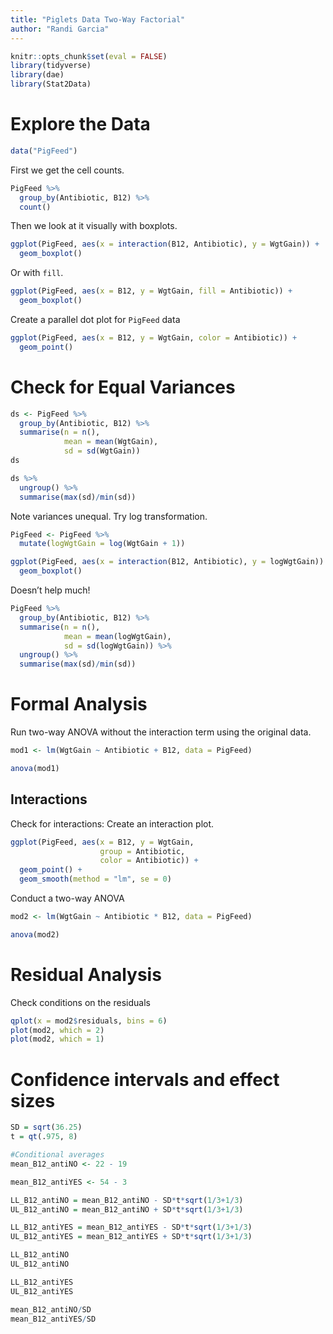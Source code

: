 ```yaml
---
title: "Piglets Data Two-Way Factorial"
author: "Randi Garcia"
---
```


```r
knitr::opts_chunk$set(eval = FALSE)
library(tidyverse)
library(dae)
library(Stat2Data)
```

# Explore the Data

```r
data("PigFeed")
```

First we get the cell counts.

```r
PigFeed %>%
  group_by(Antibiotic, B12) %>%
  count()
```

Then we look at it visually with boxplots.

```r
ggplot(PigFeed, aes(x = interaction(B12, Antibiotic), y = WgtGain)) + 
  geom_boxplot()
```

Or with `fill`.

```r
ggplot(PigFeed, aes(x = B12, y = WgtGain, fill = Antibiotic)) +
  geom_boxplot()
```

Create a parallel dot plot for `PigFeed` data

```r
ggplot(PigFeed, aes(x = B12, y = WgtGain, color = Antibiotic)) +
  geom_point()
```

# Check for Equal Variances

```r
ds <- PigFeed %>%
  group_by(Antibiotic, B12) %>%
  summarise(n = n(),
            mean = mean(WgtGain),
            sd = sd(WgtGain))
ds

ds %>% 
  ungroup() %>%
  summarise(max(sd)/min(sd))
```

Note variances unequal. Try log transformation.

```r
PigFeed <- PigFeed %>%
  mutate(logWgtGain = log(WgtGain + 1)) 

ggplot(PigFeed, aes(x = interaction(B12, Antibiotic), y = logWgtGain)) + 
  geom_boxplot()
```

Doesn't help much!

```r
PigFeed %>%
  group_by(Antibiotic, B12) %>%
  summarise(n = n(),
            mean = mean(logWgtGain),
            sd = sd(logWgtGain)) %>% 
  ungroup() %>%
  summarise(max(sd)/min(sd))
```

# Formal Analysis

Run two-way ANOVA without the interaction term using the original data.

```r
mod1 <- lm(WgtGain ~ Antibiotic + B12, data = PigFeed)

anova(mod1)
```

## Interactions

Check for interactions: Create an interaction plot.

```r
ggplot(PigFeed, aes(x = B12, y = WgtGain, 
                    group = Antibiotic, 
                    color = Antibiotic)) +
  geom_point() +
  geom_smooth(method = "lm", se = 0)
```

Conduct a two-way ANOVA

```r
mod2 <- lm(WgtGain ~ Antibiotic * B12, data = PigFeed)

anova(mod2)
```

# Residual Analysis

Check conditions on the residuals

```r
qplot(x = mod2$residuals, bins = 6)
plot(mod2, which = 2)
plot(mod2, which = 1)
```

# Confidence intervals and effect sizes

```r
SD = sqrt(36.25) 
t = qt(.975, 8)

#Conditional averages
mean_B12_antiNO <- 22 - 19

mean_B12_antiYES <- 54 - 3

LL_B12_antiNO = mean_B12_antiNO - SD*t*sqrt(1/3+1/3)
UL_B12_antiNO = mean_B12_antiNO + SD*t*sqrt(1/3+1/3)

LL_B12_antiYES = mean_B12_antiYES - SD*t*sqrt(1/3+1/3)
UL_B12_antiYES = mean_B12_antiYES + SD*t*sqrt(1/3+1/3)

LL_B12_antiNO
UL_B12_antiNO

LL_B12_antiYES
UL_B12_antiYES
```

```r
mean_B12_antiNO/SD
mean_B12_antiYES/SD
```

